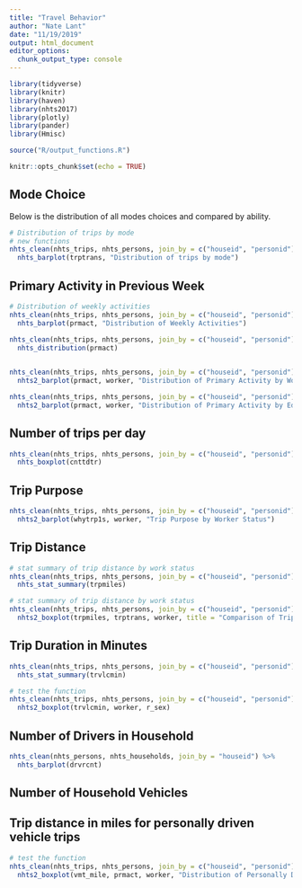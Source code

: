 ```yaml
---
title: "Travel Behavior"
author: "Nate Lant"
date: "11/19/2019"
output: html_document
editor_options: 
  chunk_output_type: console
---
```


```r
library(tidyverse)
library(knitr)
library(haven)
library(nhts2017)
library(plotly)
library(pander)
library(Hmisc)

source("R/output_functions.R")

knitr::opts_chunk$set(echo = TRUE)
```


## Mode Choice
Below is the distribution of all modes choices and compared by ability. 

```r
# Distribution of trips by mode
# new functions
nhts_clean(nhts_trips, nhts_persons, join_by = c("houseid", "personid"), age1 = 18, age2 = 65) %>%
  nhts_barplot(trptrans, "Distribution of trips by mode") 


```


## Primary Activity in Previous Week
<!--- PRMACT --->
```r
# Distribution of weekly activities
nhts_clean(nhts_trips, nhts_persons, join_by = c("houseid", "personid")) %>%
  nhts_barplot(prmact, "Distribution of Weekly Activities")

nhts_clean(nhts_trips, nhts_persons, join_by = c("houseid", "personid")) %>%
  nhts_distribution(prmact)
             

nhts_clean(nhts_trips, nhts_persons, join_by = c("houseid", "personid"), 18, 65) %>%
  nhts2_barplot(prmact, worker, "Distribution of Primary Activity by Worker Status")

nhts_clean(nhts_trips, nhts_persons, join_by = c("houseid", "personid"), 18, 65) %>%
  nhts2_barplot(prmact, worker, "Distribution of Primary Activity by Education Level")


```

## Number of trips per day
<!-- cnttdhh count of hh trips on travel day from households. -->
<!-- cnttdtr count of person trips on travel day from persons. -->

```r
nhts_clean(nhts_trips, nhts_persons, join_by = c("houseid", "personid"), 18, 65) %>%
  nhts_boxplot(cnttdtr)


```

<!-- sameplc reason for no trips NOT WORKING-->


## Trip Purpose
<!--- trip purpose summary: Whytrip1s --->
```r
nhts_clean(nhts_trips, nhts_persons, join_by = c("houseid", "personid"), 18, 65) %>%
  nhts2_barplot(whytrp1s, worker, "Trip Purpose by Worker Status")


```

<!--- trip origin purpose: whyfrom --->
<!--- trip destination purpose: whyto --->

## Trip Distance
<!--- TRPMILES --->

```r
# stat summary of trip distance by work status
nhts_clean(nhts_trips, nhts_persons, join_by = c("houseid", "personid")) %>%
  nhts_stat_summary(trpmiles)

```

```r
# stat summary of trip distance by work status
nhts_clean(nhts_trips, nhts_persons, join_by = c("houseid", "personid")) %>%
  nhts2_boxplot(trpmiles, trptrans, worker, title = "Comparison of Trip Distance by Worker Status and mode")

```

## Trip Duration in Minutes
<!--- TRVLCMIN responses 0-1200 --->

```r
nhts_clean(nhts_trips, nhts_persons, join_by = c("houseid", "personid")) %>%
  nhts_stat_summary(trvlcmin)

```

```r

# test the function
nhts_clean(nhts_trips, nhts_persons, join_by = c("houseid", "personid")) %>%
  nhts2_boxplot(trvlcmin, worker, r_sex)

```

## Number of Drivers in Household
<!--- drvrcnt -->

```r
nhts_clean(nhts_persons, nhts_households, join_by = "houseid") %>%
  nhts_barplot(drvrcnt)

```

## Number of Household Vehicles
<!--- HHVehcnt (might need to blend hh and pers data) --->

## Trip distance in miles for personally driven vehicle trips
<!--- VMT_MILE responses 0-5441 --->

```r

# test the function
nhts_clean(nhts_trips, nhts_persons, join_by = c("houseid", "personid")) %>%
  nhts2_boxplot(vmt_mile, prmact, worker, "Distribution of Personally Driven Miles by worker group and primary activity")

```





